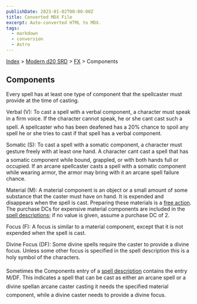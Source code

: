 ```yaml
---
publishDate: 2023-01-02T00:00:00Z
title: Converted MDX File
excerpt: Auto-converted HTML to MDX.
tags:
  - markdown
  - conversion
  - Astro
---
```






[Index](-index) > [Modern d20 SRD](modern-d20-srd-index) > [FX](modern-d20-srd-fx-index) > Components




## Components


Every spell has at least one type of component that the spellcaster must provide at the time of casting.


Verbal (V): To cast a spell with a verbal component, a character must speak in a firm voice. If the character cannot speak, he or she cant cast such a spell. A spellcaster who has been deafened has a 20% chance to spoil any spell he or she tries to cast if that spell has a verbal component.


Somatic (S): To cast a spell with a somatic component, a character must gesture freely with at least one hand. A character cant cast a spell that has a somatic component while bound, grappled, or with both hands full or occupied. If an arcane spellcaster casts a spell with a somatic component while wearing armor, the armor may bring with it an arcane spell failure chance.


Material (M): A material component is an object or a small amount of some substance that the caster must have on hand. It is expended and disappears when the spell is cast. Preparing these materials is a [free
action](modern-d20-srd-combat-action-types). The purchase DCs for expensive material components are included in the [spell
descriptions](modern-d20-srd-fx-spell-descriptions); if no value is given, assume a purchase DC of 2.



Focus (F): A focus is similar to a material component, except that it is not expended when the spell is cast.


Divine Focus (DF): Some divine spells require the caster to provide a divine
  focus. Unless some other focus is specified in the spell description this is
  a holy symbol of the characters.



Sometimes the Components entry of a [spell
description](modern-d20-srd-fx-spell-descriptions) contains the entry M/DF. This indicates a spell that can be cast as either an arcane spell or a divine spellan arcane caster casting it needs the specified material component, while a divine caster needs to provide a divine focus.




